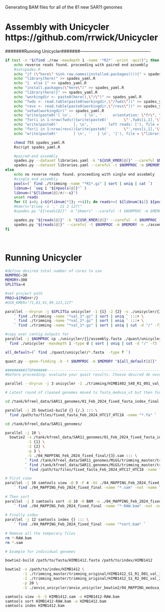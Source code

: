 Generating BAM files for all of the 81 new SAR11 genomes 

# Assembly with Unicycler https://github.com/rrwick/Unicycler
#######Running Unicycler#######-------------------------------------------------
```bash

if test -n "$(find ./raw -maxdepth 1 -name '*R2*' -print -quit)"; then
    echo reverse reads found. proceeding with paired end assembly
    #setspades.R
    echo "if (\"here\" %in% row.names(installed.packages())){" > spades_yaml.R
    echo "library(here)" >> spades_yaml.R
    echo "}  else {" >> spades_yaml.R
    echo "install.packages(\"here\")" >> spades_yaml.R
    echo "library(here)}" >> spades_yaml.R
    echo "workingdir <- paste0(here(),\"/\")" >> spades_yaml.R
    echo "fwds <- read.table(paste0(workingdir,\"/fwds\"))" >> spades_yaml.R
    echo "revs <- read.table(paste0(workingdir,\"/revs\"))" >> spades_yaml.R
    echo "setwd(workingdir)" >> spades_yaml.R
    echo "write(paste0('[ \n',  '   { \n', '     orientation: \"fr\", \n', '     type: \"paired-end\", \n', '     right reads: ['), file = \"libraries.yaml\", append = F)" >> spades_yaml.R
    echo "for(i in 1:nrow(fwds)){write(paste0('       \"',fwds[i,1],'\",'), file = \"libraries.yaml\", append = T)}" >> spades_yaml.R
    echo "write(paste0('       ], \n', '       left reads: ['), file = \"libraries.yaml\", append = T)" >> spades_yaml.R
    echo "for(i in 1:nrow(revs)){write(paste0('       \"',revs[i,1],'\",'), file = \"libraries.yaml\", append = T)}" >> spades_yaml.R                   
    echo "write(paste0('       ] \n', '   } \n', ']'), file = \"libraries.yaml\", append = T)" >> spades_yaml.R

    chmod 755 spades_yaml.R
    Rscript spades_yaml.R

    #paired-end assembly
    spades.py --dataset libraries.yaml -k "${USR_KMER[@]}" --careful $NUMPROC -m $MEMORY -o ./assembly/$PROJ_usr_kmer
    spades.py --dataset libraries.yaml --careful -t $NUMPROC -m $MEMORY -o ./assembly/$PROJ_default_kmer
else
    echo no reverse reads found. proceeding with single end assebmly
    #single end assembly
    pools=(` find ./trimming -name "*R1*.gz" | sort | uniq | cat `) 
    libnum=( `seq 1 "${#pools[@]}"` )
    libnum=("${libnum[@]/#/--s}")
    unset reads
    for (( i=0; i<${#libnum[*]}; ++i)); do reads+=( ${libnum[$i]} ${pools[$i]} ); done
    #kmers="$(seq -s ',' 21 2 127)"
    #spades.py "${reads[@]}" -k "$kmers" --careful -t $NUMPROC -m $MEMORY -o ./assembly/ipyRAD_all_kmer_output

    spades.py "${reads[@]}" -k "${USR_KMER[@]}" --careful -t $NUMPROC -m $MEMORY -o ./assembly/${PROJ}usr_kmer
    spades.py "${reads[@]}" --careful -t $NUMPROC -m $MEMORY -o ./assembly/${PROJ}_default_kmer
fi




```


# Running Unicycler 

```bash



#define desired total number of cores to use
NUMPROC=30
MEMORY=300
SPLITSa=4

#set project path
PROJ=${PWD##*/}
#USR_KMER="71,81,91,99,121,127"

parallel --dryrun -j $SPLITSa unicycler -1 {1} -2 {2} -o ./unicycler/{3} -t $(( $NUMPROC / $SPLITSa )) ::: \
    ` find ./trimming -name "*val_1*.gz" | sort | uniq ` :::+ \
    ` find ./trimming -name "*val_2*.gz" | sort | uniq ` :::+ \
    ` find ./trimming -name "*val_1*.gz" | sort | uniq | cut -d "/" -f3 | cut -d "_" -f1 `

#copy over contig outputs for 
parallel -j $NUMPROC cp ./unicycler/{}/assembly.fasta ./quast/unicycler/{}_unicycler.fasta ::: \
` find ./unicycler -maxdepth 1 -type d | sort | uniq | cut -d "/" -f3 `

all_default=(` find ./quast/unicycler/*.fasta  -type f `)

quast.py --gene-finding -b -t $NUMPROC -m $MEMORY "${all_default[@]}" -o ./quast/unicycler/  

#########STOP######-----------------------------------------------------------
#before proceeding: evaluate your quast results. Choose desired de novo, copy to ./assemly with a name to include *chosen.fasta

parallel --dryrun -j 3 unicycler -1 ./trimming/HIMB1402_S48_R1_001_val_1.fq.gz -2 ./trimming/HIMB1402_S48_R2_001_val_2.fq.gz -o ./unicycler/HIMB1402 -t {} ::: 7 10 15

```

```bash
# Latest round of cleaned genomes moved to fasta_medusa_v3 but then for the sake of being able to visualize if needed in anvio, mapping was done on all of the 'fixed fasta strains'

cd /tank/kfreel_data/SAR11_genomes/01_Feb_2024_fixed_fasta_index_final

parallel -j 25 bowtie2-build {} {/.} ::: \
` find /path/to/files/fixed_fasta_Feb_2024_HTC17_HTC18 -name "*.fa" `

cd /tank/kfreel_data/SAR11_genomes/

parallel -j 10 \
  bowtie2 -x /tank/kfreel_data/SAR11_genomes/01_Feb_2024_fixed_fasta_index_final/{3}_fixed_final \
          -1 {1} \
          -2 {2} \
          -p 3 \
          -S ./04_MAPPING_Feb_2024_fixed_final/{3}.sam ::: \
         ` find /tank/kfreel_data/SAR11_genomes/MiGS/trimming_master/trimming_original -name "*val_1*" | sort ` :::+ \
         ` find /tank/kfreel_data/SAR11_genomes/MiGS/trimming_master/trimming_original -name "*val_2*" | sort ` :::+ \
         ` find /path/to/files/fixed_fasta_Feb_2024_HTC17_HTC18 -name "*.fa" | sort | cut -d "/" -f8 | cut -d "_" -f1 `

# First view
parallel -j 10 samtools view -@ 3 -F 4 -bS ./04_MAPPING_Feb_2024_fixed_final/{1/.}.sam -o ./04_MAPPING_Feb_2024_fixed_final/{1/.}-RAW.bam ::: \
    ` find ./04_MAPPING_Feb_2024_fixed_final -name "*.sam" -not -name "*sort*" `
    
# Then sort 
parallel -j 3 samtools sort -@ 10 -O BAM -o ./04_MAPPING_Feb_2024_fixed_final/{1/.}.sort.bam ./04_MAPPING_Feb_2024_fixed_final/{1/.}-RAW.bam ::: \
    ` find ./04_MAPPING_Feb_2024_fixed_final -name "*-RAW.bam" -not -name "*sort*" | sed 's/-RAW//' `
    
# Finally index
parallel -j 12 samtools index {} ::: \
    ` find ./04_MAPPING_Feb_2024_fixed_final -name "*sort.bam" `
    
# Remove all the temporary files
rm *-RAW.bam
rm *.sam

# Example for individual genomes

bowtie2-build /path/to/fasta/HIMB1412.fasta /path/to/index/HIMB1412

bowtie2 -x /path/to/index/HIMB1412 \
        -1 ./trimming_master/trimming_original/HIMB1412_S1_R1_001_val_1.fq.gz \
        -2 ./trimming_master/trimming_original/HIMB1412_S1_R2_001_val_2.fq.gz \
        -p 20 \
        -S ./anvio_unicycler/anvio_unicycler_bowtie2/04_MAPPING_medusa_v3/HIMB1412.sam

samtools view -b -S HIMB1412.sam -o HIMB1412-RAW.bam
samtools sort HIMB1412-RAW.bam -o HIMB1412.bam
samtools index HIMB1412.bam 

````
